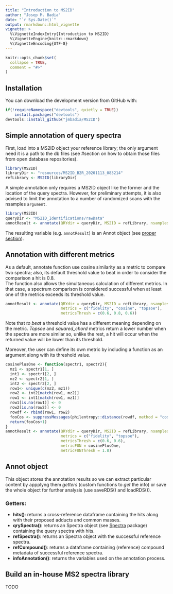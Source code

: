 ```yaml
---
title: "Introduction to MS2ID"
author: "Josep M. Badia"
date: "`r Sys.Date()`"
output: rmarkdown::html_vignette
vignette: >
  %\VignetteIndexEntry{Introduction to MS2ID}
  %\VignetteEngine{knitr::rmarkdown}
  %\VignetteEncoding{UTF-8}
---
```


```r
knitr::opts_chunk$set(
  collapse = TRUE,
  comment = "#>"
)
```

## Installation

You can download the development version from GitHub with:

```r
if(!requireNamespace("devtools", quietly = TRUE))
    install.packages("devtools")
devtools::install_github("jmbadia/MS2ID")
```

## Simple annotation of query spectra
First, load into a MS2ID object your reference library; the only argument need it is a path to the db files (see #section on how to obtain those files from open database repositories).
```r
library(MS2ID)
libraryDir <- "resources/MS2ID_B2R_20201113_083214"
refLibrary <- MS2ID(libraryDir)
```

A simple annotation only requires a MS2ID object like the former and the location of the query spectra. However, for preliminary attempts, it is also advised to limit the annotation to a number of randomized scans with the nsamples `argument`.
```r
library(MS2ID)
queryDir <- "MS2ID_Identifications/rawData"
annotResult <- annotate(QRYdir = queryDir, MS2ID = refLibrary, nsamples = 100)
```

The resulting variable (e.g. `annotResult`) is an Annot object (see  [proper section](#annot-object)).

## Annotation with different metrics
As a default, annotate function use cosine similarity as a metric to compare two spectra; also, its default threshold value to beat in order to consider the comparison a hit is 0.8.  
The function also allows the simultaneous calculation of different metrics. In that case, a spectrum comparison is considered successful when at least one of the metrics exceeds its threshold value.
```r
annotResult <- annotate(QRYdir = queryDir, MS2ID = refLibrary, nsamples = 100,
                        metrics = c("fidelity", "cosine", "topsoe"),
                        metricsThresh = c(0.6, 0.8, 0.6))
```
Note that *to beat* a threshold value has a different meaning depending on the metric. *Topsoe* and *squared_chord* metrics return a lower number when the spectra are more similar so, unlike the rest, a hit will occur when the returned value will be lower than its threshold. 

Moreover, the user can define its own metric by including a function as an argument along with its threshold value.
```r
cosinePlusOne <- function(spectr1, spectr2){
  mz1 <- spectr1[1, ]
  int1 <- spectr1[2, ]
  mz2 <- spectr2[1, ]
  int2 <- spectr2[2, ]
  row1<- unique(c(mz2, mz1))
  row2 <- int2[match(row1, mz2)]
  row1 <- int1[match(row1, mz1)]
  row1[is.na(row1)] <- 0
  row2[is.na(row2)] <- 0
  rowdf <- rbind(row1, row2)
  fooCos <- suppressMessages(philentropy::distance(rowdf, method = "cosine"))
  return(fooCos+1)
}
annotResult <- annotate(QRYdir = queryDir, MS2ID = refLibrary, nsamples=100,
                        metrics = c("fidelity", "topsoe"), 
                        metricsThresh = c(0.6, 0.6),
                        metricFUN = cosinePlusOne, 
                        metricFUNThresh = 1.8)
```

## Annot object
This object stores the annotation results so we can extract particular content by appplyng them *getters* (custom functions to *get* the info) or save the whole object for further analysis (use saveRDS() and loadRDS()).

### Getters:    
* **hits()**: returns a cross-reference dataframe containing the hits along with their proposed adducts and common masses.
* **qrySpectra()**: returns an Spectra object (see [Spectra](https://www.bioconductor.org/packages/release/bioc/html/Spectra.html) package) containing the query spectra with hits.
* **refSpectra()**: returns an Spectra object with the successful reference spectra.
* **refCompound()**: returns a dataframe containing (reference) compound metadata of successful reference spectra.
* **infoAnnotation()**: returns the variables used on the annotation process.

## Build an in-house MS2 spectra library
TODO


